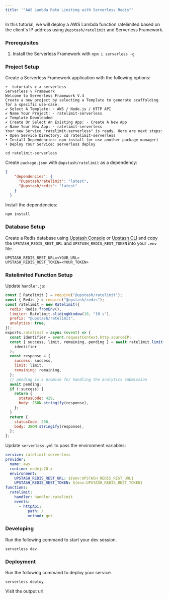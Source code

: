 ```yaml
---
title: '"AWS Lambda Rate Limiting with Serverless Redis"'
---
```

In this tutorial, we will deploy a AWS Lambda function ratelimited based on the client's IP address using `@upstash/ratelimit` and Serverless Framework.
### Prerequisites
1. Install the Serverless Framework with `npm i serverless -g`
### Project Setup
Create a Serverless Framework application with the following options:
```shell
➜  tutorials > ✗ serverless
Serverless ϟ Framework
Welcome to Serverless Framework V.4
Create a new project by selecting a Template to generate scaffolding for a specific use-case.
✔ Select A Template: · AWS / Node.js / HTTP API
✔ Name Your Project: · ratelimit-serverless
✔ Template Downloaded
✔ Create Or Select An Existing App: · Create A New App
✔ Name Your New App: · ratelimit-serverless
Your new Service "ratelimit-serverless" is ready. Here are next steps:
• Open Service Directory: cd ratelimit-serverless
• Install Dependencies: npm install (or use another package manager)
• Deploy Your Service: serverless deploy
```
```shell
cd ratelimit-serverless
```
Create `package.json` with `@upstash/ratelimit` as a dependency:
```json package.json
{
    "dependencies": {
      "@upstash/ratelimit": "latest",
      "@upstash/redis": "latest"
    }
  }
```
Install the dependencies:
```shell
npm install
```
### Database Setup
Create a Redis database using [Upstash Console](https://console.upstash.com) or [Upstash CLI](https://github.com/upstash/cli) and copy the `UPSTASH_REDIS_REST_URL` and `UPSTASH_REDIS_REST_TOKEN` into your `.env` file.
```shell .env
UPSTASH_REDIS_REST_URL=<YOUR_URL>
UPSTASH_REDIS_REST_TOKEN=<YOUR_TOKEN>
```
### Ratelimited Function Setup
Update `handler.js`:
```js handler.js
const { Ratelimit } = require("@upstash/ratelimit");
const { Redis } = require("@upstash/redis");
const ratelimit = new Ratelimit({
  redis: Redis.fromEnv(),
  limiter: Ratelimit.slidingWindow(10, "10 s"),
  prefix: "@upstash/ratelimit",
  analytics: true,
});
exports.ratelimit = async (event) => {
  const identifier = event.requestContext.http.sourceIP;
  const { success, limit, remaining, pending } = await ratelimit.limit(
    identifier
  );
  const response = {
    success: success,
    limit: limit,
    remaining: remaining,
  };
  // pending is a promise for handling the analytics submission
  await pending;
  if (!success) {
    return {
      statusCode: 429,
      body: JSON.stringify(response),
    };
  }
  return {
    statusCode: 200,
    body: JSON.stringify(response),
  };
};
```
Update `serverless.yml` to pass the environment variables:
```yaml serverless.yml
service: ratelimit-serverless
provider:
  name: aws
  runtime: nodejs20.x
  environment:
    UPSTASH_REDIS_REST_URL: ${env:UPSTASH_REDIS_REST_URL}
    UPSTASH_REDIS_REST_TOKEN: ${env:UPSTASH_REDIS_REST_TOKEN}
functions:
  ratelimit:
    handler: handler.ratelimit
    events:
      - httpApi:
          path: /
          method: get
```
### Developing
Run the following command to start your dev session.
```shell
serverless dev
```
### Deployment
Run the following command to deploy your service.
```shell
serverless deploy
```
Visit the output url.